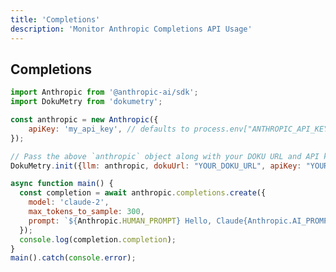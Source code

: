 ```yaml
---
title: 'Completions'
description: 'Monitor Anthropic Completions API Usage'
---
```


## Completions

```javascript
import Anthropic from '@anthropic-ai/sdk';
import DokuMetry from 'dokumetry';

const anthropic = new Anthropic({
	apiKey: 'my_api_key', // defaults to process.env["ANTHROPIC_API_KEY"]
});

// Pass the above `anthropic` object along with your DOKU URL and API key and this will make sure that all Anthropic calls are automatically tracked.
DokuMetry.init({llm: anthropic, dokuUrl: "YOUR_DOKU_URL", apiKey: "YOUR_DOKU_TOKEN"})

async function main() {
  const completion = await anthropic.completions.create({
    model: 'claude-2',
    max_tokens_to_sample: 300,
    prompt: `${Anthropic.HUMAN_PROMPT} Hello, Claude{Anthropic.AI_PROMPT}`,
  });
  console.log(completion.completion);
}
main().catch(console.error);
```

